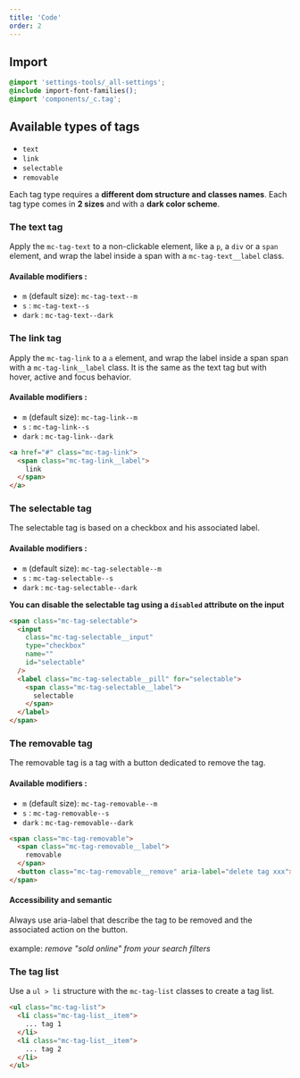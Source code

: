 ```yaml
---
title: 'Code'
order: 2
---
```


## Import

```css
@import 'settings-tools/_all-settings';
@include import-font-families();
@import 'components/_c.tag';
```

## Available types of tags

- `text`
- `link`
- `selectable`
- `removable`

Each tag type requires a **different dom structure and classes names**.
Each tag type comes in **2 sizes** and with a **dark color scheme**.

### The text tag

Apply the `mc-tag-text` to a non-clickable element, like a `p`, a `div` or a `span` element, and wrap the label inside a span with a `mc-tag-text__label` class.

#### Available modifiers :

- `m` (default size): `mc-tag-text--m`
- `s` : `mc-tag-text--s`
- `dark` : `mc-tag-text--dark`

<Preview path="TagText" />

### The link tag

Apply the `mc-tag-link` to a `a` element, and wrap the label inside a span span with a `mc-tag-link__label` class. It is the same as the text tag but with hover, active and focus behavior.

#### Available modifiers :

- `m` (default size): `mc-tag-link--m`
- `s` : `mc-tag-link--s`
- `dark` : `mc-tag-link--dark`

```html
<a href="#" class="mc-tag-link">
  <span class="mc-tag-link__label">
    link
  </span>
</a>
```

<Preview path="TagLink" />

### The selectable tag

The selectable tag is based on a checkbox and his associated label.

#### Available modifiers :

- `m` (default size): `mc-tag-selectable--m`
- `s` : `mc-tag-selectable--s`
- `dark` : `mc-tag-selectable--dark`

**You can disable the selectable tag using a `disabled` attribute on the input**

```html
<span class="mc-tag-selectable">
  <input
    class="mc-tag-selectable__input"
    type="checkbox"
    name=""
    id="selectable"
  />
  <label class="mc-tag-selectable__pill" for="selectable">
    <span class="mc-tag-selectable__label">
      selectable
    </span>
  </label>
</span>
```

<Preview path="TagSelectable" />

### The removable tag

The removable tag is a tag with a button dedicated to remove the tag.

#### Available modifiers :

- `m` (default size): `mc-tag-removable--m`
- `s` : `mc-tag-removable--s`
- `dark` : `mc-tag-removable--dark`

```html
<span class="mc-tag-removable">
  <span class="mc-tag-removable__label">
    removable
  </span>
  <button class="mc-tag-removable__remove" aria-label="delete tag xxx"></button>
</span>
```

<Preview path="TagRemovable" />

#### Accessibility and semantic

<HintItem>
  Always use aria-label that describe the tag to be removed and the associated
  action on the button.
  <br />
  <br />
  example: <i>remove "sold online" from your search filters</i>
</HintItem>

### The tag list

Use a `ul > li` structure with the `mc-tag-list` classes to create a tag list.

```html
<ul class="mc-tag-list">
  <li class="mc-tag-list__item">
    ... tag 1
  </li>
  <li class="mc-tag-list__item">
    ... tag 2
  </li>
</ul>
```

<Preview path="TagList" />
